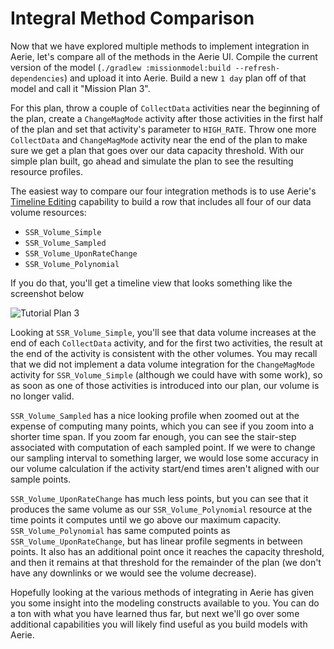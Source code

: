 # Integral Method Comparison

Now that we have explored multiple methods to implement integration in Aerie, let's compare all of the methods in the Aerie UI.
Compile the current version of the model (`./gradlew :missionmodel:build --refresh-dependencies`) and upload it into Aerie.
Build a new `1 day` plan off of that model and call it "Mission Plan 3".

For this plan, throw a couple of `CollectData` activities near the beginning of the plan, create a `ChangeMagMode` activity after those activities in the first half of the plan and set that activity's parameter to `HIGH_RATE`. Throw one more `CollectData` and `ChangeMagMode` activity near the end of the plan to make sure we get a plan that goes over our data capacity threshold. With our simple plan built, go ahead and simulate the plan to see the resulting resource profiles.

The easiest way to compare our four integration methods is to use Aerie's [Timeline Editing](https://ammos.nasa.gov/aerie-docs/planning/timeline-editing/) capability to build a row that includes all four of our data volume resources:

- `SSR_Volume_Simple`
- `SSR_Volume_Sampled`
- `SSR_Volume_UponRateChange`
- `SSR_Volume_Polynomial`

If you do that, you'll get a timeline view that looks something like the screenshot below

![Tutorial Plan 3](assets/Tutorial_Plan_3.png)

Looking at `SSR_Volume_Simple`, you'll see that data volume increases at the end of each `CollectData` activity, and for the first two activities, the result at the end of the activity is consistent with the other volumes. You may recall that we did not implement a data volume integration for the `ChangeMagMode` activity for `SSR_Volume_Simple` (although we could have with some work), so as soon as one of those activities is introduced into our plan, our volume is no longer valid.

`SSR_Volume_Sampled` has a nice looking profile when zoomed out at the expense of computing many points, which you can see if you zoom into a shorter time span. If you zoom far enough, you can see the stair-step associated with computation of each sampled point. If we were to change our sampling interval to something larger, we would lose some accuracy in our volume calculation if the activity start/end times aren't aligned with our sample points.

`SSR_Volume_UponRateChange` has much less points, but you can see that it produces the same volume as our `SSR_Volume_Polynomial` resource at the time points it computes until we go above our maximum capacity. `SSR_Volume_Polynomial` has same computed points as `SSR_Volume_UponRateChange`, but has linear profile segments in between points. It also has an additional point once it reaches the capacity threshold, and then it remains at that threshold for the remainder of the plan (we don't have any downlinks or we would see the volume decrease).

Hopefully looking at the various methods of integrating in Aerie has given you some insight into the modeling constructs available to you. You can do a ton with what you have learned thus far, but next we'll go over some additional capabilities you will likely find useful as you build models with Aerie.

